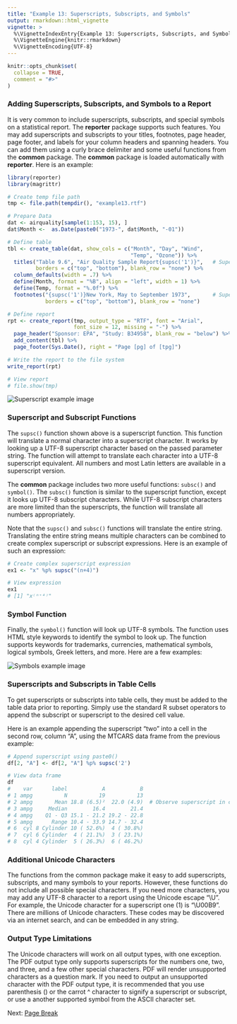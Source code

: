 ```yaml
---
title: "Example 13: Superscripts, Subscripts, and Symbols"
output: rmarkdown::html_vignette
vignette: >
  %\VignetteIndexEntry{Example 13: Superscripts, Subscripts, and Symbols}
  %\VignetteEngine{knitr::rmarkdown}
  %\VignetteEncoding{UTF-8}
---
```


```r
knitr::opts_chunk$set(
  collapse = TRUE,
  comment = "#>"
)
```

### Adding Superscripts, Subscripts, and Symbols to a Report

It is very common to include superscripts, subscripts, and special symbols 
on a statistical report. The **reporter** package 
supports such features. You may add superscripts and subscripts
to your titles, footnotes, page header, page footer, and labels for your
column headers and spanning headers.  You can add them using a curly brace 
delimiter and some useful functions from the **common** package.  The **common**
package is loaded automatically with **reporter**.  Here is an example:

```r
library(reporter)
library(magrittr)

# Create temp file path
tmp <- file.path(tempdir(), "example13.rtf")

# Prepare Data
dat <- airquality[sample(1:153, 15), ]
dat$Month <-  as.Date(paste0("1973-", dat$Month, "-01"))

# Define table
tbl <- create_table(dat, show_cols = c("Month", "Day", "Wind", 
                                       "Temp", "Ozone")) %>%
  titles("Table 9.6", "Air Quality Sample Report{supsc('1')}",   # Superscript 1
         borders = c("top", "bottom"), blank_row = "none") %>%
  column_defaults(width = .7) %>%
  define(Month, format = "%B", align = "left", width = 1) %>%
  define(Temp, format = "%.0f") %>%
  footnotes("{supsc('1')}New York, May to September 1973",       # Superscript 1
            borders = c("top", "bottom"), blank_row = "none") 

# Define report
rpt <- create_report(tmp, output_type = "RTF", font = "Arial", 
                     font_size = 12, missing = "-") %>%
  page_header("Sponsor: EPA", "Study: B34958", blank_row = "below") %>% 
  add_content(tbl) %>% 
  page_footer(Sys.Date(), right = "Page [pg] of [tpg]")

# Write the report to the file system
write_report(rpt)

# View report
# file.show(tmp)

```
<img src="../man/images/super.png" alt="Superscript example image"/>


### Superscript and Subscript Functions

The `supsc()` function shown above is a superscript function. This function
will translate a normal character into a superscript character.  It
works by looking up a UTF-8 superscript character based on the passed parameter
string.  The function will attempt to translate each character into a UTF-8 
superscript equivalent.  All numbers and most Latin letters are available
in a superscript version.

The **common** package includes two more useful functions: `subsc()` and `symbol()`.
The `subsc()` function is similar to the superscript function, except it looks
up UTF-8 subscript characters. While UTF-8 subscript characters are more limited
than the superscripts, the function will translate all numbers appropriately.

Note that the `supsc()` and `subsc()` functions will translate the entire string.
Translating the entire string means multiple characters can be combined
to create complex superscript or subscript expressions.  Here is an
example of such an expression:

```r

# Create complex superscript expression
ex1 <- "x" %p% supsc("(n+4)")

# View expression
ex1
# [1] "x⁽ⁿ⁺⁴⁾"

```
### Symbol Function

Finally, the `symbol()` function will look up UTF-8 symbols.  The function
uses HTML style keywords to identify the symbol to look up.  The function 
supports keywords for trademarks, currencies, mathematical symbols, 
logical symbols, Greek letters, and more. Here are a few 
examples:

<img src="../man/images/symbols.png" alt="Symbols example image"/>


### Superscripts and Subscripts in Table Cells

To get superscripts or subscripts into table cells, they must
be added to the table data prior to reporting.  Simply use the standard R 
subset operators 
to append the subscript or superscript to the desired cell value.

Here is an example appending the superscript "two" into a cell in the second 
row, column "A", using the MTCARS data frame from the previous example:

```r

# Append superscript using paste0()
df[2, "A"] <- df[2, "A"] %p% supsc('2')

# View data frame
df
#    var      label           A           B
# 1 ampg          N          19          13
# 2 ampg       Mean 18.8 (6.5)²  22.0 (4.9)  # Observe superscript in column A
# 3 ampg     Median        16.4        21.4
# 4 ampg    Q1 - Q3 15.1 - 21.2 19.2 - 22.8
# 5 ampg      Range 10.4 - 33.9 14.7 - 32.4
# 6  cyl 8 Cylinder 10 ( 52.6%)  4 ( 30.8%)
# 7  cyl 6 Cylinder  4 ( 21.1%)  3 ( 23.1%)
# 8  cyl 4 Cylinder  5 ( 26.3%)  6 ( 46.2%)

```

### Additional Unicode Characters

The functions from the common package make it easy to add superscripts, 
subscripts, and many symbols to your reports.  However, these functions
do not include all possible special characters. If you need more characters, 
you may add any UTF-8 character to a report using the Unicode escape "\\U".
For example, the Unicode character for a superscript one (1) is "\\U00B9".
There are millions of Unicode characters.
These codes may be discovered via an internet search, and can be embedded
in any string.

### Output Type Limitations

The Unicode characters will work on all output types, with
one exception.  The PDF output type only supports superscripts for the numbers
one, two, and three, and a few other special characters. 
PDF will render unsupported characters
as a question mark.  If you need to output an unsupported character
with the PDF output type, it is recommended that you use parenthesis () or 
the carrot ^ character to signify a superscript or subscript, or use a another
supported symbol from the ASCII character set.


Next: [Page Break](reporter-break.html)
